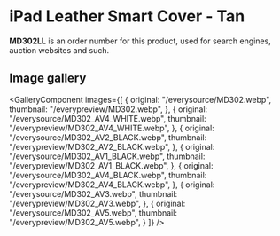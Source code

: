 
# iPad Leather Smart Cover - Tan

<Callout type='info' emoji='👉🏻'>**MD302LL** is an order number for this product, used for search engines, auction websites and such.</Callout>

## Image gallery

<GalleryComponent
    images={[
      {
        original: "/everysource/MD302.webp",
        thumbnail: "/everypreview/MD302.webp",
      },
      {
        original: "/everysource/MD302_AV4_WHITE.webp",
        thumbnail: "/everypreview/MD302_AV4_WHITE.webp",
      },
      {
        original: "/everysource/MD302_AV2_BLACK.webp",
        thumbnail: "/everypreview/MD302_AV2_BLACK.webp",
      },
      {
        original: "/everysource/MD302_AV1_BLACK.webp",
        thumbnail: "/everypreview/MD302_AV1_BLACK.webp",
      },
      {
        original: "/everysource/MD302_AV4_BLACK.webp",
        thumbnail: "/everypreview/MD302_AV4_BLACK.webp",
      },
      {
        original: "/everysource/MD302_AV3.webp",
        thumbnail: "/everypreview/MD302_AV3.webp",
      },
      {
        original: "/everysource/MD302_AV5.webp",
        thumbnail: "/everypreview/MD302_AV5.webp",
      }
    ]}
  />
